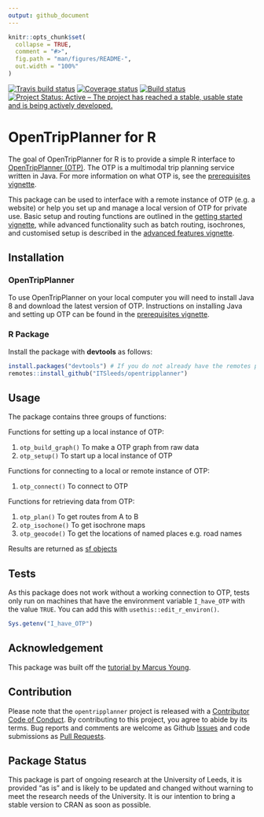```yaml
---
output: github_document
---
```


<!-- README.md is generated from README.Rmd. Please edit that file -->

```r
knitr::opts_chunk$set(
  collapse = TRUE,
  comment = "#>",
  fig.path = "man/figures/README-",
  out.width = "100%"
)
```

[![Travis build status](https://travis-ci.org/ITSLeeds/opentripplanner.svg?branch=master)](https://travis-ci.org/ITSLeeds/opentripplanner) [![Coverage status](https://codecov.io/gh/ITSLeeds/opentripplanner/branch/master/graph/badge.svg)](https://codecov.io/github/ITSLeeds/opentripplanner?branch=master) [![Build status](https://ci.appveyor.com/api/projects/status/gqp3smc04as3qg85?svg=true)](https://ci.appveyor.com/project/layik/opentripplanner-05ana) [![Project Status: Active – The project has reached a stable, usable state and is being actively developed.](https://www.repostatus.org/badges/latest/active.svg)](https://www.repostatus.org/#active)


# OpenTripPlanner for R

The goal of OpenTripPlanner for R is to provide a simple R interface to [OpenTripPlanner (OTP)](https://www.opentripplanner.org/). The OTP is a multimodal trip planning service written in Java. For more information on what OTP is, see the [prerequisites vignette](https://itsleeds.github.io/opentripplanner/articles/prerequisites.html).

This package can be used to interface with a remote instance of OTP (e.g. a website) or help you set up and manage a local version of OTP for private use.  Basic setup and routing functions are outlined in the [getting started vignette](https://itsleeds.github.io/opentripplanner/articles/opentripplanner.html), while advanced functionality such as batch routing, isochrones, and customised setup is described in the [advanced features vignette](https://itsleeds.github.io/opentripplanner/articles/advanced_features.html).

## Installation

### OpenTripPlanner

To use OpenTripPlanner on your local computer you will need to install Java 8 and download the latest version of OTP. Instructions on installing Java and setting up OTP can be found in the [prerequisites vignette](https://itsleeds.github.io/opentripplanner/articles/prerequisites.html).

### R Package

Install the package with **devtools** as follows:

```r
install.packages("devtools") # If you do not already have the remotes package
remotes::install_github("ITSleeds/opentripplanner")
```

## Usage

The package contains three groups of functions:

Functions for setting up a local instance of OTP:

1. `otp_build_graph()`  To make a OTP graph from raw data
1. `otp_setup()`        To start up a local instance of OTP

Functions for connecting to a local or remote instance of OTP:

1. `otp_connect()`      To connect to OTP

Functions for retrieving data from OTP:

1. `otp_plan()`         To get routes from A to B
1. `otp_isochone()`     To get isochrone maps
1. `otp_geocode()`      To get the locations of named places e.g. road names

Results are returned as [sf objects](https://cran.r-project.org/web/packages/sf/index.html)

## Tests 

As this package does not work without a working connection to OTP, tests only run on machines that have the environment variable `I_have_OTP` with the value `TRUE`.
You can add this with `usethis::edit_r_environ()`.

```r
Sys.getenv("I_have_OTP")
```

## Acknowledgement

This package was built off the [tutorial by Marcus Young](https://github.com/marcusyoung/otp-tutorial).

## Contribution

Please note that the `opentripplanner` project is released with a [Contributor Code of Conduct](CODE_OF_CONDUCT.md). By contributing to this project, you agree to abide by its terms. Bug reports and comments are welcome as Github [Issues](https://github.com/ITSLeeds/opentripplanner/issues) and code submissions as [Pull Requests](https://github.com/ITSLeeds/opentripplanner/pulls).


## Package Status

This package is part of ongoing research at the University of Leeds, it is provided "as is" and is likely to be updated and changed without warning to meet the research needs of the University. It is our intention to bring a stable version to CRAN as soon as possible.
